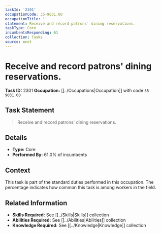 ```yaml
---
taskId: '2301'
occupationCode: 35-9031.00
occupationTitle: ''
statement: Receive and record patrons' dining reservations.
taskType: Core
incumbentsResponding: 61
collection: Tasks
source: onet
---
```

# Receive and record patrons' dining reservations.

**Task ID:** 2301
**Occupation:** [[../Occupations|Occupation]] with code `35-9031.00`

## Task Statement

> Receive and record patrons' dining reservations.

## Details

- **Type:** Core
- **Performed By:** 61.0% of incumbents

## Context

This task is part of the standard duties performed in this occupation. The percentage indicates how common this task is among workers in the field.

## Related Information

- **Skills Required:** See [[../Skills|Skills]] collection
- **Abilities Required:** See [[../Abilities|Abilities]] collection
- **Knowledge Required:** See [[../Knowledge|Knowledge]] collection
